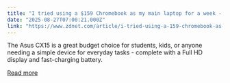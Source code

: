 ```yaml
---
title: "I tried using a $159 Chromebook as my main laptop for a week - and it was oddly satisfying"
date: "2025-08-27T07:00:21.000Z"
link: "https://www.zdnet.com/article/i-tried-using-a-159-chromebook-as-my-main-laptop-for-a-week-and-it-was-oddly-satisfying/"
---
```


The Asus CX15 is a great budget choice for students, kids, or anyone needing a simple device for everyday tasks - complete with a Full HD display and fast-charging battery.

[Read more](https://www.zdnet.com/article/i-tried-using-a-159-chromebook-as-my-main-laptop-for-a-week-and-it-was-oddly-satisfying/)
